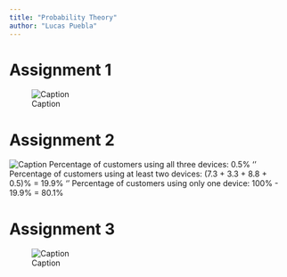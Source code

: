 ```yaml
---
title: "Probability Theory"
author: "Lucas Puebla"
---
```

# Assignment 1
![Caption](../../assets/img/Ass_1.1.png)

# Assignment 2
![Caption](../../assets/img/Ass_1.2.png)
Percentage of customers using all three devices: 0.5% '\n'
Percentage of customers using at least two devices: (7.3 + 3.3 + 8.8 + 0.5)% = 19.9% '\n'
Percentage of customers using only one device: 100% - 19.9% = 80.1%


# Assignment 3
![Caption](../../assets/img/Ass_1.3.png)